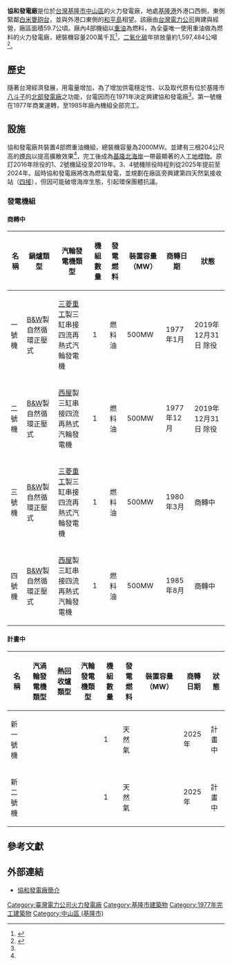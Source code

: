 {{Infobox power station 
| name               = 協和發電廠
| official_name      = 
| image              = Huohao Mountain in Zhongshan District, Keelung 20120526.jpg
| image_size         = 270px
| image_caption      = 影像中三座煙囪即為協和發電廠所在地
| image_alt          = 
| location_map       = Taiwan
| location_map_width = 
| location_map_text  = 
| lat_d     = 25
| lat_m     = 9
| lat_s     = 26.38
| lat_NS    = N
| long_d    = 121
| long_m    = 44
| long_s    = 21.57
| long_EW   = E
| coordinates_type   = type:landmark
| coordinates_display= inline,title
| coordinates_ref    = 
| country            = {{ROC-TW}}
| location           = [[基隆市|基隆市]][[中山區_(基隆市)|中山區]]協和里文化路80號
| status             = 商轉中
| construction_began = 
| commissioned       = 1977年
| licence_expires    = 
| decommissioned     = 
| cost               = 
| owner              = [[台灣電力公司|台灣電力公司]]
| operator           = [[台灣電力公司|台灣電力公司]]
| developer          = 
| constructor        = 
| th_fuel_primary        = [[重油|重油]]
| th_fuel_secondary      = 
| th_fuel_tertiary       = 
| th_technology          = 燃油汽力發電
| th_feed_mine           = 
| th_cogeneration        = 
| th_combined_cycle      = 無
| th_cooling_source      = 海水
| generation_units   = 4部
| turbine_manu_other = [[美國|美國]][[西屋公司|西屋公司]]<br>[[日本|日本]][[三菱重工|三菱重工公司]]
| installed_capacity = 2,000MW
| ps_annual_generation   = 53億度
| website            = [https://www.taipower.com.tw/tc/news_noclassify_info.aspx?id=2854&chk=e9c65b34-ad0f-40c6-b770-2d82c8e03a4e&mid=334&param=pn%3d1%26mid%3d334%26key%3d 協和發電廠簡介]
| as_of              = 
| extra              = 
}}

'''協和發電廠'''是位於[[台灣|台灣]][[基隆市|基隆市]][[中山區_(基隆市)|中山區]]的火力發電廠，地處[[基隆港|基隆港]]外港口西側，東側緊鄰[[白米甕砲台|白米甕砲台]]，並與外港口東側的[[和平島|和平島]]相望。該廠由[[台灣電力公司|台灣電力公司]]興建與經營，廠區面積59.7公頃。廠內4部機組以[[重油|重油]]為燃料，為全臺唯一使用重油做為燃料的火力發電廠，總裝機容量200萬千瓦<ref name="TPCpdf">{{cite web|url=http://www.taipower.com.tw/TaipowerWeb//upload/files/32/d360.pdf|title=協和發電廠簡介|publisher=台灣電力公司|accessdate=2011-09-23|archive-date=2011-05-16|archive-url=https://web.archive.org/web/20110516035042/http://www.taipower.com.tw/TaipowerWeb/upload/files/32/d360.pdf|dead-url=yes}}</ref>，[[二氧化碳|二氧化碳]]年排放量約1,597,484公噸<ref>{{cite web|url=http://carma.org/plant/detail/18592|title=協和發電廠|publisher=CARMA - Carbon Monitoring for Action|date=2011-09-23|access-date=2011-09-23|archive-date=2017-08-14|archive-url=https://web.archive.org/web/20170814135539/http://carma.org/plant/detail/18592}}</ref>。

== 歷史 ==
隨著台灣經濟發展，用電量增加，為了增加供電穩定性、以及取代原有位於基隆市[[八斗子|八斗子]]的[[北部發電廠|北部發電廠]]之功能，台電因而在1971年決定興建協和發電廠<ref name="TPCpdf"/>。第一號機在1977年商業運轉，至1985年廠內機組全部完工。

== 設施 ==
協和發電廠共裝置4部燃重油機組，總裝機容量為2000MW。並建有三根204公尺高的[[煙囪|煙囪]]以提高擴散效果<ref name="TPCpdf"/>，完工後成為[[基隆北海岸|基隆北海岸]]一帶最顯著的人工[[地標|地標物]]。原訂2016年除役的1、2號機延役至2019年。3、4號機除役時程則從2025年提前至2024年。屆時協和發電廠將改為燃氣發電，並規劃在廠區旁興建第四天然氣接收站（[[協和液化天然氣接收站|四接]]），但因可能破壞海岸生態，引起環保團體抗議。

=== 發電機組 ===
==== 商轉中 ====
{| class="wikitable "
|-
! 名稱 !!  鍋爐類型 !!  汽輪發電機類型 !! 機組數量 !! 發電燃料 !! 裝置容量（MW）!! 商轉日期 !! 狀態 
|- 
| 一號機 || {{USA}}[[B&W|B&W]]製自然循環正壓式 || {{JPN}}[[三菱重工|三菱重工]]製三缸串接四流再熱式汽輪發電機 || 1 || 燃料油 || 500MW || 1977年1月 || 2019年12月31日 除役
|- 
| 二號機 || {{USA}}[[B&W|B&W]]製自然循環正壓式 || {{USA}}[[西屋|西屋]]製三缸串接四流再熱式汽輪發電機 || 1 || 燃料油 || 500MW || 1977年12月 || 2019年12月31日 除役
|- 
| 三號機 || {{USA}}[[B&W|B&W]]製自然循環正壓式 || {{JPN}}[[三菱重工|三菱重工]]製三缸串接四流再熱式汽輪發電機 || 1 || 燃料油 || 500MW || 1980年3月 || 商轉中
|- 
| 四號機 || {{USA}}[[B&W|B&W]]製自然循環正壓式 || {{USA}}[[西屋|西屋]]製三缸串接四流再熱式汽輪發電機 || 1 || 燃料油 || 500MW || 1985年8月 || 商轉中
|}

==== 計畫中 ====
{| class="wikitable "
|-
! 名稱 !!  汽渦輪發電機類型 !! 熱回收爐類型 !! 汽輪發電機類型 !! 機組數量 !! 發電燃料 !! 裝置容量（MW）!! 商轉日期 !! 狀態 
|- 
| 新一號機 ||  ||  ||  || 1 || 天然氣 ||  || 2025年 || 計畫中
|- 
| 新二號機 ||  ||  ||  || 1 || 天然氣 ||  || 2025年 || 計畫中
|}

== 參考文獻 ==
{{commonscat|Hsieh-ho Power Plant}}
{{reflist}}

==外部連結==
*[https://www.taipower.com.tw/tc/news_noclassify_info.aspx?id=2854&chk=e9c65b34-ad0f-40c6-b770-2d82c8e03a4e&mid=334&param=pn%3d1%26mid%3d334%26key%3d 協和發電廠簡介] {{Wayback|url=https://www.taipower.com.tw/tc/news_noclassify_info.aspx?id=2854&chk=e9c65b34-ad0f-40c6-b770-2d82c8e03a4e&mid=334&param=pn%3d1%26mid%3d334%26key%3d |date=20220303072444 }}

{{台灣發電廠}}

[[Category:臺灣電力公司火力發電廠|Category:臺灣電力公司火力發電廠]]
[[Category:基隆市建築物|Category:基隆市建築物]]
[[Category:1977年完工建築物|Category:1977年完工建築物]]
[[Category:中山區_(基隆市)|Category:中山區 (基隆市)]]